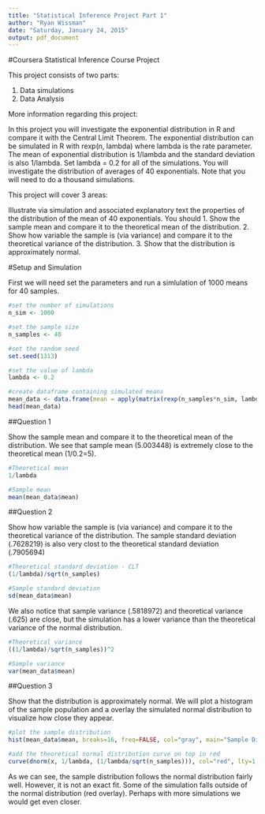 ```yaml
---
title: "Statistical Inference Project Part 1"
author: "Ryan Wissman"
date: "Saturday, January 24, 2015"
output: pdf_document
---
```


#Coursera Statistical Inference Course Project

This project consists of two parts:

1) Data simulations
2) Data Analysis

More information regarding this project:

In this project you will investigate the exponential distribution in R and compare it with the Central Limit Theorem. The exponential distribution can be simulated in R with rexp(n, lambda) where lambda is the rate parameter. The mean of exponential distribution is 1/lambda and the standard deviation is also 1/lambda. Set lambda = 0.2 for all of the simulations. You will investigate the distribution of averages of 40 exponentials. Note that you will need to do a thousand simulations.

This project will cover 3 areas:

Illustrate via simulation and associated explanatory text the properties of the distribution of the mean of 40 exponentials.  You should
1. Show the sample mean and compare it to the theoretical mean of the distribution.
2. Show how variable the sample is (via variance) and compare it to the theoretical variance of the distribution.
3. Show that the distribution is approximately normal.


#Setup and Simulation

First we will need set the parameters and run a simlulation of 1000 means for 40 samples.

```r
#set the number of simulations
n_sim <- 1000

#set the sample size
n_samples <- 40

#set the random seed
set.seed(1313)

#set the value of lambda
lambda <- 0.2

#create dataframe containing simulated means
mean_data <- data.frame(mean = apply(matrix(rexp(n_samples*n_sim, lambda), n_sim), 1, mean))
head(mean_data)

```

##Question 1

Show the sample mean and compare it to the theoretical mean of the distribution. We see that sample mean (5.003448) is extremely close to the theoretical mean (1/0.2=5). 

```r
#Theoretical mean
1/lambda

#Sample mean
mean(mean_data$mean)
```


##Question 2

Show how variable the sample is (via variance) and compare it to the theoretical variance of the distribution. The sample standard deviation (.7628219) is also very clost to the theoretical standard deviation (.7905694)

```r
#Theoretical standard deviation - CLT
(1/lambda)/sqrt(n_samples)

#Sample standard deviation
sd(mean_data$mean)

```

We also notice that sample variance (.5818972) and theoretical variance (.625) are close, but the simulation has a lower variance than the theoretical variance of the normal distribution. 

```r
#Theoretical variance
((1/lambda)/sqrt(n_samples))^2

#Sample variance
var(mean_data$mean)

```

##Question 3

Show that the distribution is approximately normal. We will plot a histogram of the sample population and a overlay the simulated normal distribution to visualize how close they appear.

```r
#plot the sample distribution
hist(mean_data$mean, breaks=16, freq=FALSE, col="gray", main="Sample Dist w/Theoretical Normal Dist Overlay", xlab="Mean")

#add the theoretical normal distribution curve on top in red
curve(dnorm(x, 1/lambda, (1/lambda/sqrt(n_samples))), col="red", lty=1, lwd=5, add=TRUE)
```

As we can see, the sample distribution follows the normal distribution fairly well. However, it is not an exact fit. Some of the simulation falls outside of the normal distribution (red overlay). Perhaps with more simulations we would get even closer. 